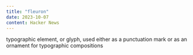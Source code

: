 ```yaml
---
title: "fleuron"
date: 2023-10-07
content: Hacker News
---
```


typographic element, or glyph, used either as a punctuation mark or as an ornament for typographic compositions
